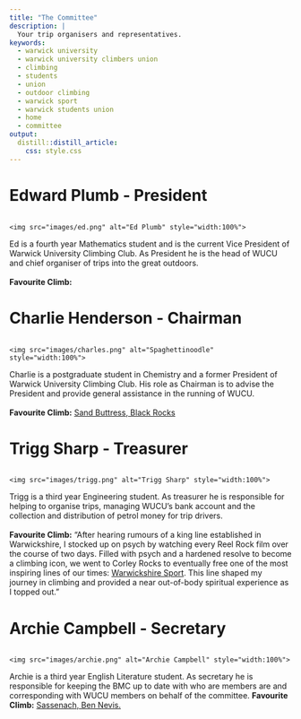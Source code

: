 ```yaml
---
title: "The Committee"
description: | 
  Your trip organisers and representatives.
keywords:
  - warwick university
  - warwick university climbers union
  - climbing
  - students
  - union
  - outdoor climbing
  - warwick sport
  - warwick students union
  - home
  - committee
output: 
  distill::distill_article:
    css: style.css
---
```

# Edward Plumb - President
<!--html_preserve-->
<div class="row">
  <div class="column">
    <img src="images/ed.png" alt="Ed Plumb" style="width:100%">
  </div>
  <div class="column2">
  Ed is a fourth year Mathematics student and is the current Vice President of Warwick University Climbing Club. As President he is the head of WUCU and chief organiser of trips into the great outdoors.
  <br><br>
  <b>Favourite Climb:</b> 
  </div>
</div>
<!--/html_preserve-->

# Charlie Henderson - Chairman
<!--html_preserve-->
<div class="row">
  <div class="column">
    <img src="images/charles.png" alt="Spaghettinoodle" style="width:100%">
  </div>
  <div class="column2">
  Charlie is a postgraduate student in Chemistry and a former President of Warwick University Climbing Club. His role as Chairman is to advise the President and provide general assistance in the running of WUCU.
  <br><br>
  <b>Favourite Climb:</b> <a href= "https://www.ukclimbing.com/logbook/crags/black_rocks_derbyshire-97/sand_buttress-19953" target="_blank">Sand Buttress, Black Rocks</a>
  </div>
</div>
<!--/html_preserve-->

# Trigg Sharp - Treasurer
<!--html_preserve-->
<div class="row">
  <div class="column">
    <img src="images/trigg.png" alt="Trigg Sharp" style="width:100%">
  </div>
  <div class="column2">
  Trigg is a third year Engineering student. As treasurer he is responsible for helping to organise trips, managing WUCU's bank account and the collection and distribution of petrol money for trip drivers.
  <br><br>
  <b>Favourite Climb:</b> "After hearing rumours of a king line established in Warwickshire, I stocked up on psych by watching every Reel Rock film over the course of two days. Filled with psych and a hardened resolve to become a climbing icon, we went to Corley Rocks to eventually free one of the most inspiring lines of our times: <a href="https://www.ukclimbing.com/logbook/crags/corley_rocks-17459/warwickshire_sport-481132" target="_blank">Warwickshire Sport</a>. This line shaped my journey in climbing and provided a near out-of-body spiritual experience as I topped out."
  </div>
</div>
<!--/html_preserve-->

# Archie Campbell - Secretary
<!--html_preserve-->
<div class="row">
  <div class="column">
    <img src="images/archie.png" alt="Archie Campbell" style="width:100%">
  </div>
  <div class="column2">
  Archie is a third year English Literature student. As secretary he is responsible for keeping the BMC up to date with who are members are and corresponding with WUCU members on behalf of the committee.
    <b>Favourite Climb:</b> <a href="https://www.ukclimbing.com/logbook/crags/ben_nevis-16877/sassenach-484" target="_blank">Sassenach, Ben Nevis.</a>
  </div>
</div>
<!--/html_preserve-->